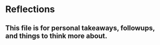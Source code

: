 # Reflections

::: callout-note
## This file is for personal takeaways, followups, and things to think more about.
:::
